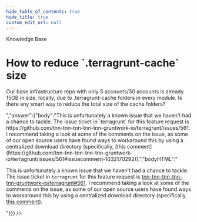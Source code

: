 ```yaml
---
hide_table_of_contents: true
hide_title: true
custom_edit_url: null
---
```



<head>
  <link rel="canonical" href="https://github.com/tnn-tnn-tnn-tnn-tnn-gruntwork-io/knowledge-base/discussions/243" />
</head>

<CenterLayout>
<span className="searchCategory">Knowledge Base</span>
<h1>How to reduce `.terragrunt-cache` size</h1>
<GitHub discussion={{"id":"D_kwDOF8slf84AO7RH","number":243,"author":{"login":"marinalimeira"},"title":"How to reduce `.terragrunt-cache` size","body":"Our base infrastructure repo with only 5 accounts/30 accounts is already 15GB in size, locally, due to .terragrunt-cache folders in every module. Is there any smart way to reduce the total size of the cache folders? ","bodyHTML":"<p dir=\"auto\">Our base infrastructure repo with only 5 accounts/30 accounts is already 15GB in size, locally, due to .terragrunt-cache folders in every module. Is there any smart way to reduce the total size of the cache folders?</p>","answer":{"body":"This is unfortunately a known issue that we haven't had a chance to tackle. The issue ticket in `terragrunt` for this feature request is https://github.com/tnn-tnn-tnn-tnn-tnn-gruntwork-io/terragrunt/issues/561. I recommend taking a look at some of the comments on the issue, as some of our open source users have found ways to workaround this by using a centralized download directory (specifically, [this comment](https://github.com/tnn-tnn-tnn-tnn-tnn-gruntwork-io/terragrunt/issues/561#issuecomment-1032170292)).","bodyHTML":"<p dir=\"auto\">This is unfortunately a known issue that we haven't had a chance to tackle. The issue ticket in <code class=\"notranslate\">terragrunt</code> for this feature request is <a class=\"issue-link js-issue-link\" data-error-text=\"Failed to load title\" data-id=\"356864701\" data-permission-text=\"Title is private\" data-url=\"https://github.com/tnn-tnn-tnn-tnn-tnn-gruntwork-io/terragrunt/issues/561\" data-hovercard-type=\"issue\" data-hovercard-url=\"/tnn-tnn-tnn-tnn-tnn-gruntwork-io/terragrunt/issues/561/hovercard\" href=\"https://github.com/tnn-tnn-tnn-tnn-tnn-gruntwork-io/terragrunt/issues/561\">tnn-tnn-tnn-tnn-tnn-gruntwork-io/terragrunt#561</a>. I recommend taking a look at some of the comments on the issue, as some of our open source users have found ways to workaround this by using a centralized download directory (specifically, <a href=\"https://github.com/tnn-tnn-tnn-tnn-tnn-gruntwork-io/terragrunt/issues/561#issuecomment-1032170292\" data-hovercard-type=\"issue\" data-hovercard-url=\"/tnn-tnn-tnn-tnn-tnn-gruntwork-io/terragrunt/issues/561/hovercard\">this comment</a>).</p>"}}} />

</CenterLayout>
  

<!-- ##DOCS-SOURCER-START
{
  "sourcePlugin": "github-discussions",
  "hash": "13205cfcb8aa1475cbe307048622c471"
}
##DOCS-SOURCER-END -->
